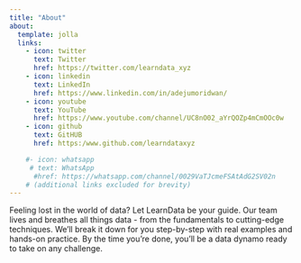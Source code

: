```yaml
---
title: "About"
about:
  template: jolla
  links:
    - icon: twitter
      text: Twitter
      href: https://twitter.com/learndata_xyz
    - icon: linkedin
      text: LinkedIn
      href: https://www.linkedin.com/in/adejumoridwan/
    - icon: youtube
      text: YouTube
      href: https://www.youtube.com/channel/UC8nO02_aYrQOZp4mCmOOc0w
    - icon: github
      text: GitHUB
      href: https:/www.github.com/learndataxyz

    #- icon: whatsapp
     # text: WhatsApp
      #href: https://whatsapp.com/channel/0029VaTJcmeFSAtAdG2SV02n 
    # (additional links excluded for brevity)
---
```


Feeling lost in the world of data? Let LearnData be your guide. Our team lives and breathes all things data - from the fundamentals to cutting-edge techniques. We'll break it down for you step-by-step with real examples and hands-on practice. By the time you're done, you'll be a data dynamo ready to take on any challenge.
